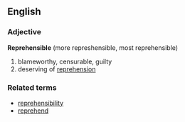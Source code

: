 ==English==

===Adjective===

'''Reprehensible''' (more represhensible, most reprehensible)

# blameworthy, censurable, guilty
# deserving of [[reprehension]]

===Related terms===
*[[reprehensibility]]
*[[reprehend]]